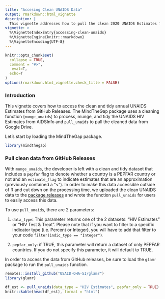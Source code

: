 ```yaml
---
title: "Accesing Clean UNAIDS Data"
output: rmarkdown::html_vignette
description: |
  This vignette addresses how to pull the clean 2020 UNAIDS Estimates from Google Drive to R.
vignette: >
  %\VignetteIndexEntry{accessing-clean-unaids}
  %\VignetteEngine{knitr::rmarkdown}
  %\VignetteEncoding{UTF-8}
---
```


```r
knitr::opts_chunk$set(
  collapse = TRUE,
  comment = "#>",
   eval=T, 
  echo=T
)
options(rmarkdown.html_vignette.check_title = FALSE)
```

### Introduction

This vignette covers how to access the clean and tidy annual UNAIDS Estimates from GitHub Releases. The MindTheGap package uses a cleaning function (`munge_unaids`) to process, munge, and tidy the UNAIDS HIV Estimates from AIDSInfo and `pull_unaids` to pull the cleaned data from Google Drive.

Let's start by loading the MindTheGap package.

```r
library(mindthegap)
```

### Pull clean data from GitHub Releases

With `munge_unaids`, the developer is left with a clean and tidy dataset that includes a `pepfar` flag to denote whether a country is a PEPFAR country or not and an `estimate_flag` to indicate estimates that are an approximation (previously contained a "\<"). In order to make this data accessible outside of R and cut down on the processing time, we uploaded the clean UNAIDS data to the [package releases](https://github.com/USAID-OHA-SI/mindthegap/releases) and wrote the function `pull_unaids` for users to easily access this data.

To use `pull_unaids`, there are 2 parameters:

1.  `data_type`: This parameter returns one of the 2 datasets: "HIV Estimates" or "HIV Test & Treat". Please note that if you want to filter to a specific indicator type (i.e. Percent or Integer), you will have to add that filter to your code `filter(indic_type == "Integer")`.

2.  `pepfar_only`: if TRUE, this parameter will return a dataset of only PEPFAR countries. If you do not specify this parameter, it will default to TRUE.

In order to access the data from GitHub releases, be sure to load the `glamr` package to run the `pull_unaids` function.

```r
remotes::install_github("USAID-OHA-SI/glamr")
library(glamr)

df_est <- pull_unaids(data_type = "HIV Estimates", pepfar_only = TRUE)
knitr::kable(head(df_est), format = "html")
```
